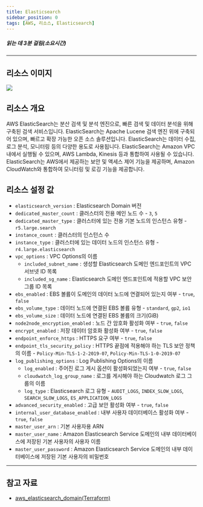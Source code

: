 ```yaml
---
title: Elasticsearch
sidebar_position: 0
tags: [AWS, 리소스, Elasticsearch]
---
```





##### 읽는 데 3분 걸림(소요시간)

---

## 리소스 이미지

<img src={icon} />

## 리소스 개요

AWS ElasticSearch는 분산 검색 및 분석 엔진으로, 빠른 검색 및 데이터 분석을 위해 구축된 검색 서비스입니다. ElasticSearch는 Apache Lucene 검색 엔진 위에 구축되어 있으며, 빠르고 확장 가능한 오픈 소스 솔루션입니다. ElasticSearch는 데이터 수집, 로그 분석, 모니터링 등의 다양한 용도로 사용됩니다. ElasticSearch는 Amazon VPC 내에서 실행될 수 있으며, AWS Lambda, Kinesis 등과 통합하여 사용될 수 있습니다. ElasticSearch는 AWS에서 제공하는 보안 및 액세스 제어 기능을 제공하며, Amazon CloudWatch와 통합하여 모니터링 및 로깅 기능을 제공합니다.

## 리소스 설정 값

-   `elasticsearch_version` : Elasticsearch Domain 버전
-   `dedicated_master_count` : 클러스터의 전용 메인 노드 수 - `3`, `5`
-   `dedicated_master_type` : 클러스터에 있는 전용 기본 노드의 인스턴스 유형 - `r5.large.search`
-   `instance_count` : 클러스터의 인스턴스 수
-   `instance_type` : 클러스터에 있는 데이터 노드의 인스턴스 유형 - `r4.large.elasticsearch`
-   `vpc_options` : VPC Options의 이름
    -   `included_subnet_name` : 생성할 Elasticsearch 도메인 엔드포인트의 VPC 서브넷 ID 목록
    -   `included_sg_name` : Elasticsearch 도메인 엔드포인트에 적용할 VPC 보안 그룹 ID 목록
-   `ebs_enabled` : EBS 볼륨이 도메인의 데이터 노드에 연결되어 있는지 여부 - `true`, `false`
-   `ebs_volume_type` : 데이터 노드에 연결된 EBS 볼륨 유형 - `standard`, `gp2`, `io1`
-   `ebs_volume_size` : 데이터 노드에 연결된 EBS 볼륨의 크기(GiB)
-   `node2node_encryption_enabled` : 노드 간 암호화 활성화 여부 - `true`, `false`
-   `encrypt_enabled` : 저장 데이터 암호화 활성화 여부 - `true`, `false`
-   `endpoint_enforce_https` : HTTPS 요구 여부 - `true`, `false`
-   `endpoint_tls_security_policy` : HTTPS 끝점에 적용해야 하는 TLS 보안 정책의 이름 - `Policy-Min-TLS-1-2-2019-07`, `Policy-Min-TLS-1-0-2019-07`
-   `log_publishing_options` : Log Publishing Options의 이름
    -   `log_enabled` : 주어진 로그 게시 옵션이 활성화되었는지 여부 - `true`, `false`
    -   `cloudwatch_log_group_name` : 로그를 게시해야 하는 Cloudwatch 로그 그룹의 이름
    -   `log_type` : Elasticsearch 로그 유형 - `AUDIT_LOGS`, `INDEX_SLOW_LOGS`, `SEARCH_SLOW_LOGS`, `ES_APPLICATION_LOGS`
-   `advanced_security_enabled` : 고급 보안 활성화 여부 - `true`, `false`
-   `internal_user_database_enabled` : 내부 사용자 데이터베이스 활성화 여부 - `true`, `false`
-   `master_user_arn` : 기본 사용자용 ARN
-   `master_user_name` : Amazon Elasticsearch Service 도메인의 내부 데이터베이스에 저장된 기본 사용자의 사용자 이름
-   `master_user_password` : Amazon Elasticsearch Service 도메인의 내부 데이터베이스에 저장된 기본 사용자의 비밀번호

---

## 참고 자료

-   [aws_elasticsearch_domain(Terraform)](https://registry.terraform.io/providers/hashicorp/aws/latest/docs/resources/elasticsearch_domain)
